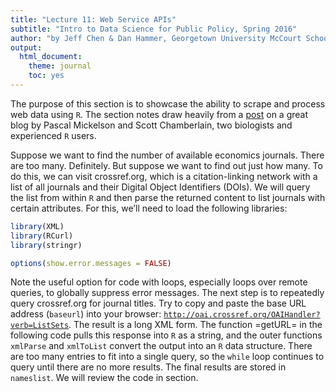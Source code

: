 ```yaml
---
title: "Lecture 11: Web Service APIs"
subtitle: "Intro to Data Science for Public Policy, Spring 2016"
author: "by Jeff Chen & Dan Hammer, Georgetown University McCourt School of Public Policy"
output: 
  html_document: 
    theme: journal
    toc: yes
---
```


The purpose of this section is to showcase the ability to scrape and
process web data using `R`.  The section notes draw heavily from a
[post](http://schamberlain.github.com/2012/08/get-ecoevo-journal-titles/) on a great blog by Pascal Mickelson and Scott Chamberlain, two
biologists and experienced `R` users.

Suppose we want to find the number of available economics journals.
There are too many.  Definitely.  But suppose we want to find out just
how many.  To do this, we can visit crossref.org, which is a
citation-linking network with a list of all journals and their Digital
Object Identifiers (DOIs).  We will query the list from within `R` and
then parse the returned content to list journals with certain
attributes.  For this, we'll need to load the following libraries:

```r
library(XML)
library(RCurl)
library(stringr)

options(show.error.messages = FALSE)
```

Note the useful option for code with loops, especially loops over
remote queries, to globally suppress error messages.  The next step is
to repeatedly query crossref.org for journal titles.  Try to copy and
paste the base URL address (`baseurl`) into your browser:
[`http://oai.crossref.org/OAIHandler?verb=ListSets`](http://oai.crossref.org/OAIHandler?verb=ListSets).  The result is a
long XML form.  The function =getURL= in the following code pulls this
response into `R` as a string, and the outer functions `xmlParse` and
`xmlToList` convert the output into an `R` data structure.  There are
too many entries to fit into a single query, so the `while` loop
continues to query until there are no more results.  The final results
are stored in `nameslist`.  We will review the code in section.

```r

```
